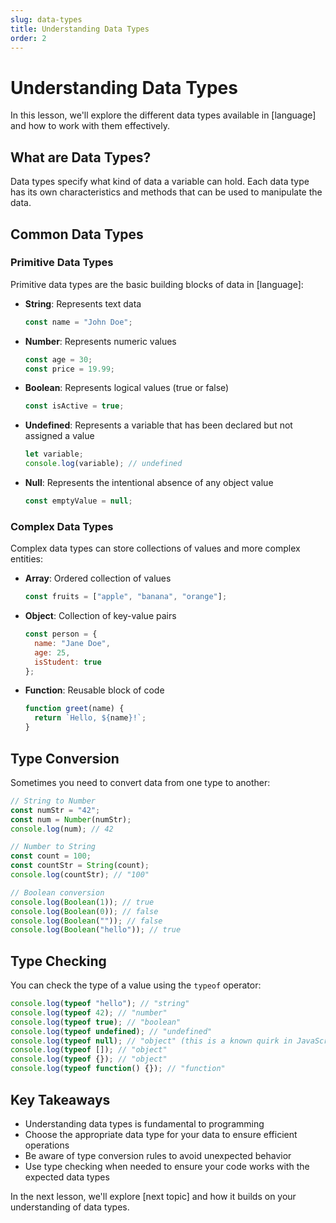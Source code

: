 ```yaml
---
slug: data-types
title: Understanding Data Types
order: 2
---
```


# Understanding Data Types

In this lesson, we'll explore the different data types available in [language] and how to work with them effectively.

## What are Data Types?

Data types specify what kind of data a variable can hold. Each data type has its own characteristics and methods that can be used to manipulate the data.

## Common Data Types

### Primitive Data Types

Primitive data types are the basic building blocks of data in [language]:

- **String**: Represents text data
  ```javascript
  const name = "John Doe";
  ```

- **Number**: Represents numeric values
  ```javascript
  const age = 30;
  const price = 19.99;
  ```

- **Boolean**: Represents logical values (true or false)
  ```javascript
  const isActive = true;
  ```

- **Undefined**: Represents a variable that has been declared but not assigned a value
  ```javascript
  let variable;
  console.log(variable); // undefined
  ```

- **Null**: Represents the intentional absence of any object value
  ```javascript
  const emptyValue = null;
  ```

### Complex Data Types

Complex data types can store collections of values and more complex entities:

- **Array**: Ordered collection of values
  ```javascript
  const fruits = ["apple", "banana", "orange"];
  ```

- **Object**: Collection of key-value pairs
  ```javascript
  const person = {
    name: "Jane Doe",
    age: 25,
    isStudent: true
  };
  ```

- **Function**: Reusable block of code
  ```javascript
  function greet(name) {
    return `Hello, ${name}!`;
  }
  ```

## Type Conversion

Sometimes you need to convert data from one type to another:

```javascript
// String to Number
const numStr = "42";
const num = Number(numStr);
console.log(num); // 42

// Number to String
const count = 100;
const countStr = String(count);
console.log(countStr); // "100"

// Boolean conversion
console.log(Boolean(1)); // true
console.log(Boolean(0)); // false
console.log(Boolean("")); // false
console.log(Boolean("hello")); // true
```

## Type Checking

You can check the type of a value using the `typeof` operator:

```javascript
console.log(typeof "hello"); // "string"
console.log(typeof 42); // "number"
console.log(typeof true); // "boolean"
console.log(typeof undefined); // "undefined"
console.log(typeof null); // "object" (this is a known quirk in JavaScript)
console.log(typeof []); // "object"
console.log(typeof {}); // "object"
console.log(typeof function() {}); // "function"
```

## Key Takeaways

- Understanding data types is fundamental to programming
- Choose the appropriate data type for your data to ensure efficient operations
- Be aware of type conversion rules to avoid unexpected behavior
- Use type checking when needed to ensure your code works with the expected data types

In the next lesson, we'll explore [next topic] and how it builds on your understanding of data types.
